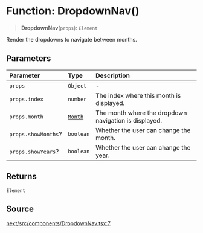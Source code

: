 # Function: DropdownNav()

> **DropdownNav**(`props`): `Element`

Render the dropdowns to navigate between months.

## Parameters

| Parameter | Type | Description |
| :------ | :------ | :------ |
| `props` | `Object` | - |
| `props.index` | `number` | The index where this month is displayed. |
| `props.month` | [`Month`](/api/next/classes/Month.mdx) | The month where the dropdown navigation is displayed. |
| `props.showMonths`? | `boolean` | Whether the user can change the month. |
| `props.showYears`? | `boolean` | Whether the user can change the year. |

## Returns

`Element`

## Source

[next/src/components/DropdownNav.tsx:7](https://github.com/gpbl/react-day-picker/blob/6515ed496/next/src/components/DropdownNav.tsx#L7)
